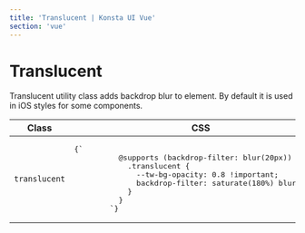 ```yaml
---
title: 'Translucent | Konsta UI Vue'
section: 'vue'
---
```



# Translucent

Translucent utility class adds backdrop blur to element. By default it is used in iOS styles for some components.

<table>
  <thead>
    <tr>
      <th>Class</th>
      <th>CSS</th>
    </tr>
  </thead>
  <tbody>
    <tr>
      <td>
        <code>translucent</code>
      </td>
      <td>
        <Pre lang="css" class="!my-0">{`
          @supports (backdrop-filter: blur(20px)) {
            .translucent {
              --tw-bg-opacity: 0.8 !important;
              backdrop-filter: saturate(180%) blur(20px);
            }
          }
        `}</Pre>
      </td>
    </tr>
  </tbody>
</table>
